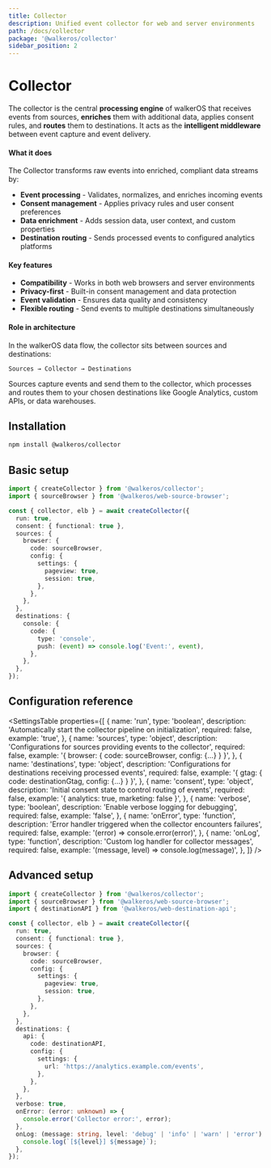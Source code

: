 ```yaml
---
title: Collector
description: Unified event collector for web and server environments
path: /docs/collector
package: '@walkeros/collector'
sidebar_position: 2
---
```



# Collector

The collector is the central **processing engine** of walkerOS that receives
events from sources, **enriches** them with additional data, applies consent
rules, and **routes** them to destinations. It acts as the **intelligent
middleware** between event capture and event delivery.

#### What it does

The Collector transforms raw events into enriched, compliant data streams by:

- **Event processing** - Validates, normalizes, and enriches incoming events
- **Consent management** - Applies privacy rules and user consent preferences
- **Data enrichment** - Adds session data, user context, and custom properties
- **Destination routing** - Sends processed events to configured analytics
  platforms

#### Key features

- **Compatibility** - Works in both web browsers and server environments
- **Privacy-first** - Built-in consent management and data protection
- **Event validation** - Ensures data quality and consistency
- **Flexible routing** - Send events to multiple destinations simultaneously

#### Role in architecture

In the walkerOS data flow, the collector sits between sources and destinations:

```
Sources → Collector → Destinations
```

Sources capture events and send them to the collector, which processes and
routes them to your chosen destinations like Google Analytics, custom APIs, or
data warehouses.

## Installation

```bash
npm install @walkeros/collector
```

## Basic setup

```typescript
import { createCollector } from '@walkeros/collector';
import { sourceBrowser } from '@walkeros/web-source-browser';

const { collector, elb } = await createCollector({
  run: true,
  consent: { functional: true },
  sources: {
    browser: {
      code: sourceBrowser,
      config: {
        settings: {
          pageview: true,
          session: true,
        },
      },
    },
  },
  destinations: {
    console: {
      code: {
        type: 'console',
        push: (event) => console.log('Event:', event),
      },
    },
  },
});
```

## Configuration reference

<SettingsTable
  properties={[
    {
      name: 'run',
      type: 'boolean',
      description:
        'Automatically start the collector pipeline on initialization',
      required: false,
      example: 'true',
    },
    {
      name: 'sources',
      type: 'object',
      description:
        'Configurations for sources providing events to the collector',
      required: false,
      example: '{ browser: { code: sourceBrowser, config: {...} } }',
    },
    {
      name: 'destinations',
      type: 'object',
      description: 'Configurations for destinations receiving processed events',
      required: false,
      example: '{ gtag: { code: destinationGtag, config: {...} } }',
    },
    {
      name: 'consent',
      type: 'object',
      description: 'Initial consent state to control routing of events',
      required: false,
      example: '{ analytics: true, marketing: false }',
    },
    {
      name: 'verbose',
      type: 'boolean',
      description: 'Enable verbose logging for debugging',
      required: false,
      example: 'false',
    },
    {
      name: 'onError',
      type: 'function',
      description:
        'Error handler triggered when the collector encounters failures',
      required: false,
      example: '(error) => console.error(error)',
    },
    {
      name: 'onLog',
      type: 'function',
      description: 'Custom log handler for collector messages',
      required: false,
      example: '(message, level) => console.log(message)',
    },
  ]}
/>

## Advanced setup

```typescript
import { createCollector } from '@walkeros/collector';
import { sourceBrowser } from '@walkeros/web-source-browser';
import { destinationAPI } from '@walkeros/web-destination-api';

const { collector, elb } = await createCollector({
  run: true,
  consent: { functional: true },
  sources: {
    browser: {
      code: sourceBrowser,
      config: {
        settings: {
          pageview: true,
          session: true,
        },
      },
    },
  },
  destinations: {
    api: {
      code: destinationAPI,
      config: {
        settings: {
          url: 'https://analytics.example.com/events',
        },
      },
    },
  },
  verbose: true,
  onError: (error: unknown) => {
    console.error('Collector error:', error);
  },
  onLog: (message: string, level: 'debug' | 'info' | 'warn' | 'error') => {
    console.log(`[${level}] ${message}`);
  },
});
```
